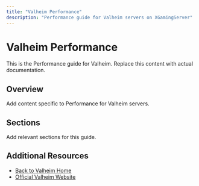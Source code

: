 ```yaml
---
title: "Valheim Performance"
description: "Performance guide for Valheim servers on XGamingServer"
---
```


# Valheim Performance

This is the Performance guide for Valheim. Replace this content with actual documentation.

## Overview

Add content specific to Performance for Valheim servers.

## Sections

Add relevant sections for this guide.

## Additional Resources

- [Back to Valheim Home](./index)
- [Official Valheim Website](https://example.com)
